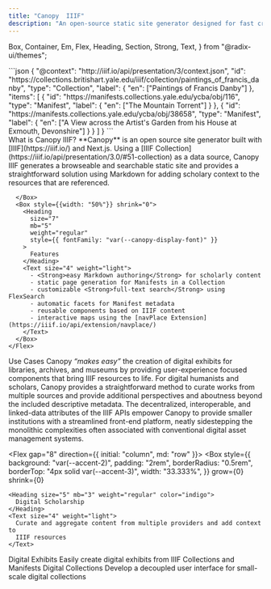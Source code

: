 ```yaml
---
title: "Canopy  IIIF"
description: "An open-source static site generator designed for fast creation, contextualization, and customization of a discovery-focused digital scholarship and collections website using IIIF APIs."
---
```


  Box,
  Container,
  Em,
  Flex,
  Heading,
  Section,
  Strong,
  Text,
} from "@radix-ui/themes";

<Introduction
  heading="Create a static site with a IIIF Collection"
  subHeading="An open-source static site generator designed for fast creation, contextualization, and customization of a discovery-focused digital scholarship and collections website using IIIF APIs."
/>
 
<Splash>
  ```json 
  {
    "@context": "http://iiif.io/api/presentation/3/context.json",
    "id": "https://collections.britishart.yale.edu/iiif/collection/paintings_of_francis_danby",
    "type": "Collection",
    "label": {
      "en": ["Paintings of Francis Danby"]
    },
    "items": [
      {
        "id": "https://manifests.collections.yale.edu/ycba/obj/116",
        "type": "Manifest",
        "label": {
          "en": ["The Mountain Torrent"]
        }
      },
      {
        "id": "https://manifests.collections.yale.edu/ycba/obj/38658",
        "type": "Manifest",
        "label": {
          "en": ["A View across the Artist's Garden from his House at Exmouth, Devonshire"]
        }
      }
    ]
  }
```
</Splash>

<Section size="2">
  <Container size="3">
    <Flex gap="9">
      <Box>
        <Heading size="7" mb="5" weight="regular" style={{ fontFamily: "var(--canopy-display-font)" }}>
          What is Canopy IIIF?
        </Heading>
        <Text size="4" weight="light">
          **Canopy** is an open source site generator built with
          [IIIF](https://iiif.io/) and Next.js. Using a [IIIF
          Collection](https://iiif.io/api/presentation/3.0/#51-collection) as a data
          source, Canopy IIIF generates a browseable and searchable static site and
          provides a straightforward solution using Markdown for adding scholary context
          to the resources that are referenced.
        </Text>

      </Box>
      <Box style={{width: "50%"}} shrink="0">
        <Heading
          size="7"
          mb="5"
          weight="regular"
          style={{ fontFamily: "var(--canopy-display-font)" }}
        >
          Features
        </Heading>
        <Text size="4" weight="light">
          - <Strong>easy Markdown authoring</Strong> for scholarly content
          - static page generation for Manifests in a Collection
          - customizable <Strong>full-text search</Strong> using FlexSearch
          - automatic facets for Manifest metadata
          - reusable components based on IIIF content
          - interactive maps using the [navPlace Extension](https://iiif.io/api/extension/navplace/)
        </Text>
      </Box>
    </Flex>

  </Container>
</Section>

<Section size="3"> 
  <Container size="3">
    <Heading size="7" mb="5" weight="regular" style={{ fontFamily: "var(--canopy-display-font)" }}>
      Use Cases
    </Heading>
    <Text size="4" weight="light">
      Canopy <Em>“makes easy”</Em> the creation of digital exhibits for libraries, archives, and museums by providing user-experience focused components that bring IIIF resources to life. For digital humanists and scholars, Canopy provides a straightforward method to curate works from multiple sources and provide additional perspectives and aboutness beyond the included descriptive metadata. The decentralized, interoperable, and linked-data attributes of the IIIF APIs empower Canopy to provide smaller institutions with a streamlined front-end platform, neatly sidestepping the monolithic complexities often associated with conventional digital asset management systems.
    </Text>

  </Container>
</Section>

<Flex gap="8" direction={{ initial: "column", md: "row" }}>
  <Box
    style={{
      background: "var(--accent-2)",
      padding: "2rem",
      borderRadius: "0.5rem",
      borderTop: "4px solid var(--accent-3)",
      width: "33.333%",
    }}
    grow={0}
    shrink={0}
  >
    <Heading size="5" mb="3" weight="regular" color="indigo">
      Digital Scholarship
    </Heading>
    <Text size="4" weight="light">
      Curate and aggregate content from multiple providers and add context to
      IIIF resources
    </Text>
  </Box>
  <Box
    style={{
      background: "var(--accent-2)",
      padding: "2rem",
      borderRadius: "0.5rem",
      borderTop: "4px solid var(--accent-3)",
      width: "33.333%",
    }}
    grow={0}
    shrink={0}
  >
    <Heading size="5" mb="3" weight="regular" color="indigo">
      Digital Exhibits
    </Heading>
    <Text size="4" weight="light">
      Easily create digital exhibits from IIIF Collections and Manifests
    </Text>
  </Box>
  <Box
    style={{
      background: "var(--accent-2)",
      padding: "2rem",
      borderRadius: "0.5rem",
      borderTop: "4px solid var(--accent-3)",
      width: "33.333%",
    }}
  >
    <Heading size="5" mb="3" weight="regular" color="indigo">
      Digital Collections
    </Heading>
    <Text size="4">
      Develop a decoupled user interface for small-scale digital collections
    </Text>
  </Box>
</Flex>
